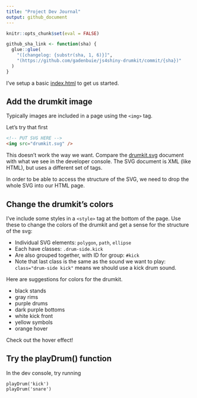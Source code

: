 ```yaml
---
title: "Project Dev Journal"
output: github_document
---
```


```r
knitr::opts_chunk$set(eval = FALSE)

github_sha_link <- function(sha) {
  glue::glue(
    "([changelog: {substr(sha, 1, 6)}]",
    "(https://github.com/gadenbuie/js4shiny-drumkit/commit/{sha})"
  )
}
```

I've setup a basic [index.html](index.html) to get us started.

## Add the drumkit image

Typically images are included in a page using the `<img>` tag.

Let's try that first

```html
<!-- PUT SVG HERE -->
<img src="drumkit.svg" />
```

This doesn't work the way we want.
Compare the [drumkit.svg](drumkit.svg) document
with what we see in the developer console.
The SVG document is XML (like HTML),
but uses a different set of tags.

In order to be able to access the structure of the SVG,
we need to drop the whole SVG into our HTML page.

## Change the drumkit's colors

I've include some styles in a `<style>` tag 
at the bottom of the page.
Use these to change the colors of the drumkit
and get a sense for the structure of the svg:

* Individual SVG elements: `polygon`, `path`, `ellipse`
* Each have classes: `.drum-side.kick`
* Are also grouped together, with ID for group: `#kick`
* Note that last class is the same as the sound we want to play: `class="drum-side kick"` means we should use a kick drum sound.

Here are suggestions for colors for the drumkit.

- black stands
- gray rims
- purple drums
- dark purple bottoms
- white kick front
- yellow symbols
- orange hover

Check out the hover effect!

## Try the playDrum() function

In the dev console, try running

```
playDrum('kick')
playDrum('snare')
```
